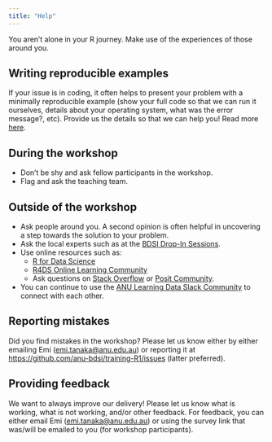 ```yaml
---
title: "Help"
---
```


You aren't alone in your R journey. Make use of the experiences of those around you.

::: callout-important

## Writing reproducible examples

If your issue is in coding, it often helps to present your problem with a minimally reproducible example (show your full code so that we can run it ourselves, details about your operating system, what was the error message?, etc). Provide us the details so that we can help you! Read more [here](https://learnr.numbat.space/chapter3).

:::

## During the workshop

- Don't be shy and ask fellow participants in the workshop. 
- Flag and ask the teaching team.

## Outside of the workshop

- Ask people around you. A second opinion is often helpful in uncovering a step towards the solution to your problem. 
- Ask the local experts such as at the [BDSI Drop-In Sessions](https://bdsi.anu.edu.au/news-events/event-series/bdsi-bioinformatics-and-statistics-drop-sessions).
- Use online resources such as:
  - [R for Data Science](https://r4ds.hadley.nz/)
  - [R4DS Online Learning Community](https://rfordatasci.com/)
  - Ask questions on [Stack Overflow](https://stackoverflow.com/questions/tagged/r) or [Posit Community](https://community.rstudio.com/).
- You can continue to use the [ANU Learning Data Slack Community](https://anu-bdsi.github.io/training-R1/#slack) to connect with each other.

## Reporting mistakes

Did you find mistakes in the workshop? Please let us know either by either emailing Emi ([emi.tanaka@anu.edu.au](mailto:emi.tanaka@anu.edu.au)) or reporting it at <https://github.com/anu-bdsi/training-R1/issues> (latter preferred).

## Providing feedback

We want to always improve our delivery! Please let us know what is working, what is not working, and/or other feedback. For feedback, you can either email Emi ([emi.tanaka@anu.edu.au](mailto:emi.tanaka@anu.edu.au)) or using the survey link that was/will be emailed to you (for workshop participants). 